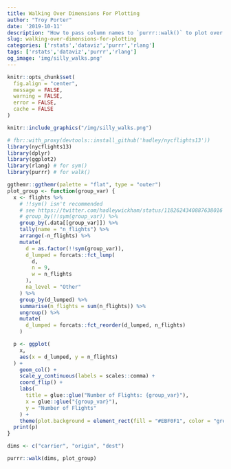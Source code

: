 ```yaml
---
title: Walking Over Dimensions For Plotting
author: "Troy Porter"
date: '2019-10-11'
description: "How to pass column names to `purrr::walk()` to plot over multiple dataframe columns"
slug: walking-over-dimensions-for-plotting
categories: ['rstats','dataviz','purrr','rlang']
tags: ['rstats','dataviz','purrr','rlang']
og_image: 'img/silly_walks.png'
---
```


```r

knitr::opts_chunk$set(
  fig.align = "center",
  message = FALSE,
  warning = FALSE,
  error = FALSE,
  cache = FALSE
)
```

```r

knitr::include_graphics("/img/silly_walks.png")
```

<!-- # Background -->

```r
# fbr::with_proxy(devtools::install_github('hadley/nycflights13'))
library(nycflights13)
library(dplyr)
library(ggplot2)
library(rlang) # for sym()
library(purrr) # for walk()
```

```r
ggthemr::ggthemr(palette = "flat", type = "outer")
plot_group <- function(group_var) {
  x <- flights %>%
    # !!sym() isn't recommended
    # see https://twitter.com/hadleywickham/status/1182624340887638016
    # group_by(!!sym(group_var)) %>%
    group_by(.data[[group_var]]) %>% 
    tally(name = "n_flights") %>%
    arrange(-n_flights) %>%
    mutate(
      d = as.factor(!!sym(group_var)),
      d_lumped = forcats::fct_lump(
        d,
        n = 9,
        w = n_flights
      ),
      na_level = "Other"
    ) %>%
    group_by(d_lumped) %>%
    summarise(n_flights = sum(n_flights)) %>%
    ungroup() %>%
    mutate(
      d_lumped = forcats::fct_reorder(d_lumped, n_flights)
    )

  p <- ggplot(
    x,
    aes(x = d_lumped, y = n_flights)
  ) +
    geom_col() +
    scale_y_continuous(labels = scales::comma) +
    coord_flip() +
    labs(
      title = glue::glue("Number of Flights: {group_var}"),
      x = glue::glue("{group_var}"),
      y = "Number of Flights"
    ) +
    theme(plot.background = element_rect(fill = "#EBF0F1", color = "grey"))
  print(p)
}
```


```r
dims <- c("carrier", "origin", "dest")

purrr::walk(dims, plot_group)
```
